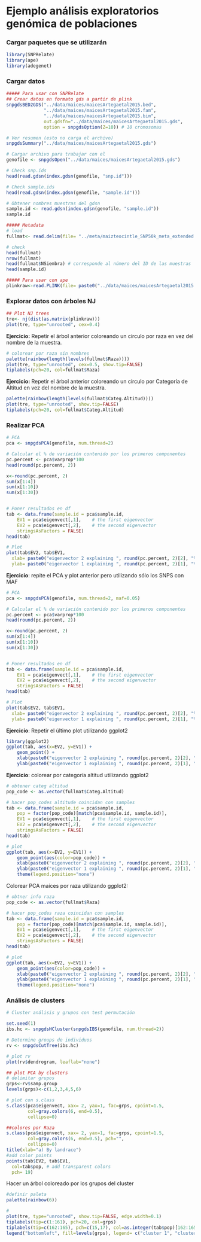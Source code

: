 # Ejemplo análisis exploratorios genómica de poblaciones


### Cargar paquetes que se utilizarán
```r
library(SNPRelate)
library(ape)
library(adegenet)
```


### Cargar datos
```r
##### Para usar con SNPRelate
## Crear datos en formato gds a partir de plink
snpgdsBED2GDS("../data/maices/maicesArtegaetal2015.bed", 
              "../data/maices/maicesArtegaetal2015.fam", 
              "../data/maices/maicesArtegaetal2015.bim", 
              out.gdsfn="../data/maices/maicesArtegaetal2015.gds", 
              option = snpgdsOption(Z=10)) # 10 cromosomas

# Ver resumen (esto no carga el archivo)
snpgdsSummary("../data/maices/maicesArtegaetal2015.gds")

# Cargar archivo para trabajar con el
genofile <- snpgdsOpen("../data/maices/maicesArtegaetal2015.gds")

# Check snp.ids
head(read.gdsn(index.gdsn(genofile, "snp.id")))

# Check sample.ids
head(read.gdsn(index.gdsn(genofile, "sample.id")))

# Obtener nombres muestras del gdsn
sample.id <- read.gdsn(index.gdsn(genofile, "sample.id"))
sample.id

##### Metadata
# load
fullmat<- read.delim(file= "../meta/maizteocintle_SNP50k_meta_extended.txt")

# check
head(fullmat)
nrow(fullmat)
head(fullmat$NSiembra) # corresponde al número del ID de las muestras
head(sample.id)

##### Para usar con ape
plinkraw<-read.PLINK(file= paste0("../data/maices/maicesArtegaetal2015.raw"), map.file=paste0("../data/maices/maicesArtegaetal2015.map"), chunkSize=165, parallel=FALSE)
```


### Explorar datos con árboles NJ

```r
## Plot NJ trees
tre<- nj(dist(as.matrix(plinkraw)))
plot(tre, type="unrooted", cex=0.4)

```


**Ejercicio:** Repetir el árbol anterior coloreando un círculo por raza en vez del nombre de la muestra.

```r
# colorear por raza sin nombres 
palette(rainbow(length(levels(fullmat$Raza))))
plot(tre, type="unrooted", cex=0.5, show.tip=FALSE)
tiplabels(pch=20, col=fullmat$Raza)

```

**Ejercicio:** Repetir el árbol anterior coloreando un círculo por Categoría de Altitud en vez del nombre de la muestra.

```r
palette(rainbow(length(levels(fullmat$Categ.Altitud))))
plot(tre, type="unrooted", show.tip=FALSE)
tiplabels(pch=20, col=fullmat$Categ.Altitud)
```


### Realizar PCA 

```r
# PCA
pca <- snpgdsPCA(genofile, num.thread=2)

# Calcular el % de variación contenido por los primeros componentes
pc.percent <- pca$varprop*100
head(round(pc.percent, 2))

x<-round(pc.percent, 2)
sum(x[1:4])
sum(x[1:10])
sum(x[1:30])


# Poner resultados en df
tab <- data.frame(sample.id = pca$sample.id,
    EV1 = pca$eigenvect[,1],    # the first eigenvector
    EV2 = pca$eigenvect[,2],    # the second eigenvector
    stringsAsFactors = FALSE)
head(tab)

# Plot
plot(tab$EV2, tab$EV1, 
  xlab= paste0("eigenvector 2 explaining ", round(pc.percent, 2)[2], "%"), # agregar % de varaición del componente al texto del eje
  ylab= paste0("eigenvector 1 explaining ", round(pc.percent, 2)[1], "%"))

```

**Ejercicio**: repite el PCA y plot anterior pero utilizando sólo los SNPS con MAF

```r
# PCA
pca <- snpgdsPCA(genofile, num.thread=2, maf=0.05)

# Calcular el % de variación contenido por los primeros componentes
pc.percent <- pca$varprop*100
head(round(pc.percent, 2))

x<-round(pc.percent, 2)
sum(x[1:4])
sum(x[1:10])
sum(x[1:30])


# Poner resultados en df
tab <- data.frame(sample.id = pca$sample.id,
    EV1 = pca$eigenvect[,1],    # the first eigenvector
    EV2 = pca$eigenvect[,2],    # the second eigenvector
    stringsAsFactors = FALSE)
head(tab)

# Plot
plot(tab$EV2, tab$EV1, 
  xlab= paste0("eigenvector 2 explaining ", round(pc.percent, 2)[2], "%"), # agregar % de varaición del componente al texto del eje
  ylab= paste0("eigenvector 1 explaining ", round(pc.percent, 2)[1], "%"))

```

**Ejercicio**: Repetir el último plot utilizando ggplot2

```r
library(ggplot2)
ggplot(tab, aes(x=EV2, y=EV1)) +
    geom_point() + 
    xlab(paste0("eigenvector 2 explaining ", round(pc.percent, 2)[2], "%")) +
    ylab(paste0("eigenvector 1 explaining ", round(pc.percent, 2)[1], "%"))

```


**Ejercicio**: colorear por categoría altitud utilizando ggplot2
```r
# obtener categ altitud
pop_code <- as.vector(fullmat$Categ.Altitud)

# hacer pop_codes altitude coincidan con samples
tab <- data.frame(sample.id = pca$sample.id,
    pop = factor(pop_code)[match(pca$sample.id, sample.id)],
    EV1 = pca$eigenvect[,1],    # the first eigenvector
    EV2 = pca$eigenvect[,2],    # the second eigenvector
    stringsAsFactors = FALSE)
head(tab)

# plot
ggplot(tab, aes(x=EV2, y=EV1)) +
    geom_point(aes(color=pop_code)) + 
    xlab(paste0("eigenvector 2 explaining ", round(pc.percent, 2)[2], "%")) +
    ylab(paste0("eigenvector 1 explaining ", round(pc.percent, 2)[1], "%")) +
    theme(legend.position="none")

```

Colorear PCA maíces por raza utilizando ggplot2:

```r
# obtner info raza
pop_code <- as.vector(fullmat$Raza) 

# hacer pop_codes raza coincidan con samples
tab <- data.frame(sample.id = pca$sample.id,
    pop = factor(pop_code)[match(pca$sample.id, sample.id)],
    EV1 = pca$eigenvect[,1],    # the first eigenvector
    EV2 = pca$eigenvect[,2],    # the second eigenvector
    stringsAsFactors = FALSE)
head(tab)

# plot
ggplot(tab, aes(x=EV2, y=EV1)) +
    geom_point(aes(color=pop_code)) + 
    xlab(paste0("eigenvector 2 explaining ", round(pc.percent, 2)[2], "%")) +
    ylab(paste0("eigenvector 1 explaining ", round(pc.percent, 2)[1], "%")) +
    theme(legend.position="none")

```

### Análisis de clusters

```r
# Cluster análisis y grupos con test permutación

set.seed(1)
ibs.hc <- snpgdsHCluster(snpgdsIBS(genofile, num.thread=2))

# Determine groups de individuos
rv <- snpgdsCutTree(ibs.hc)

# plot rv
plot(rv$dendrogram, leaflab="none")

## plot PCA by clusters
# delimitar grupos
grps<-rv$samp.group 
levels(grps)<-c(1,2,3,4,5,6)

# plot con s.class
s.class(pca$eigenvect, xax= 2, yax=1, fac=grps, cpoint=1.5,
        col=gray.colors(6, end=0.5), 
        cellipse=0)

##colores por Raza
s.class(pca$eigenvect, xax= 2, yax=1, fac=grps, cpoint=1.5,
        col=gray.colors(6, end=0.5), pch="",
        cellipse=0)
title(xlab="a) By landrace")
#add color points
points(tab$EV2, tab$EV1, 
  col=tab$pop, # add transparent colors 
  pch= 19)

```

Hacer un árbol coloreado por los grupos del cluster

```r
#definir paleta
palette(rainbow(6))

#
plot(tre, type="unrooted", show.tip=FALSE, edge.width=0.1)
tiplabels(tip=c(1:161), pch=20, col=grps)
tiplabels(tip=c(162:165), pch=c(15,17), col=as.integer(tab$pop)[162:165], cex=0.7)
legend("bottomleft", fill=levels(grps), legend= c("cluster 1", "cluster 2", "cluster 3", "cluster 4", "cluster 5", "cluster 6"), border=levels(grps), cex= 0.8, bty="n")
```



